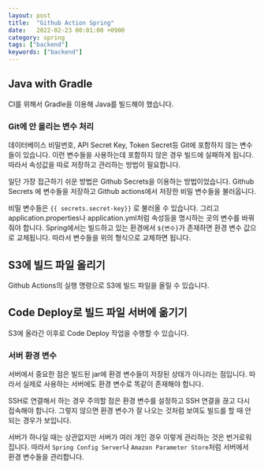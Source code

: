 ```yaml
---
layout: post
title:  "Github Action Spring"
date:   2022-02-23 00:01:00 +0900
category: spring
tags: ["backend"]
keywords: ["backend"]
---
```


## Java with Gradle

CI를 위해서 Gradle을 이용해 Java를 빌드해야 했습니다.

### Git에 안 올리는 변수 처리
데이터베이스 비밀번호, API Secret Key, Token Secret등 Git에 포함하지 않는 변수들이 있습니다.
이런 변수들을 사용하는데 포함하지 않은 경우 빌드에 실패하게 됩니다. 따라서 속성값을 따로
저장하고 관리하는 방법이 필요합니다.

일단 가장 접근하기 쉬운 방법은 Github Secrets을 이용하는 방법이었습니다.
Github Secrets 에 변수들을 저장하고 Github actions에서 저장한 비밀 변수들을 불러옵니다.

비밀 변수들은 `{{ secrets.secret-key}}` 로 불러올 수 있습니다.
그리고 application.properties나 application.yml처럼 속성등을 명시하는 곳의 변수를 바꿔줘야 합니다.
Spring에서는 빌드하고 있는 환경에서 `${변수}`가 존재하면 환경 변수 값으로 교체됩니다.
따라서 변수들을 위의 형식으로 교체하면 됩니다.

## S3에 빌드 파일 올리기
Github Actions의 실행 명령으로 S3에 빌드 파일을 올릴 수 있습니다.

## Code Deploy로 빌드 파일 서버에 옮기기
S3에 올라간 이후로 Code Deploy 작업을 수행할 수 있습니다.

### 서버 환경 변수
서버에서 중요한 점은 빌드된 jar에 환경 변수들이 저장된 상태가 아니라는 점입니다.
따라서 실제로 사용하는 서버에도 환경 변수로 똑같이 존재해야 합니다.

SSH로 연결해서 하는 경우 주의할 점은 환경 변수를 설정하고 SSH 연결을 끊고 다시 접속해야 합니다.
그렇지 않으면 환경 변수가 잘 나오는 것처럼 보여도 빌드를 할 때 안되는 경우가 보입니다.

서버가 하나일 때는 상관없지만 서버가 여러 개인 경우 이렇게 관리하는 것은 번거로워집니다.
따라서 `Spring Config Server`나 `Amazon Parameter Store`처럼 서버에서 환경 변수들을 관리합니다.





